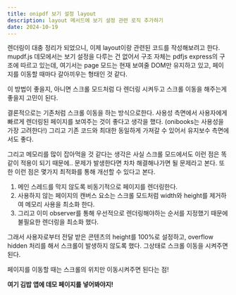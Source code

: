```yaml
---
title: onipdf 보기 설정 layout
description: layout 메서드에 보기 설정 관련 로직 추가하기
date: 2024-10-19
---
```


<Callout>
  렌더링이 대충 정리가 되었으니, 이제 layout이랑 관련된 코드를 작성해보려고 한다.
  mupdf.js 데모에서는 보기 설정을 다루는 건 없어서 구조 자체는 pdfjs express의 구조에 따르고 있는데, 
  여기서는 page 모드는 현재 보여줄 DOM만 유지하고 있고, 페이지를 이동할 때마다 갈아끼우는 형태인 것 같다.

  이 방법이 좋을지, 아니면 스크롤 모드처럼 다 렌더링 시켜두고 스크롤 이동을 해주는게 좋을지 고민이 된다.
</Callout>

결론적으로는 기존처럼 스크롤 이동을 하는 방식으로한다.
사용성 측면에서 사용자에게 빠르게 렌더링된 페이지를 보여주는 것이 좋다고 생각을 했다. (onibooks는 사용성을 가장 고려한다!) 그리고 기존 코드와 최대한 동일하게 가져갈 수 있어서 유지보수 측면에서도 좋다.

그리고 메모리를 많이 잡아먹을 것 같다는 생각은 사실 스크롤 모드에서도 이런 점은 똑같이 적용이 되기 때문에.. 문제가 발생한다면 차차 해결해나가면 될 문제라고 본다.
또한 이런 점은 몇가지 최적화를 통해 개선할 수 있다고 본다.
1. 메인 스레드를 막지 않도록 비동기적으로 페이지를 렌더링한다.
2. 사용하지 않는 페이지의 캔버스 요소는 스크롤 모드처럼 width와 height를 제거하여 메모리 사용을 최소화 한다.
3. 그리고 이미 observer를 통해 우선적으로 렌더링해야하는 순서를 지정했기 때문에 불필요한 렌더링을 최소화 했다.

그래서 사용자로부터 전달 받은 콘텐츠의 height를 100%로 설정하고, overflow hidden 처리를 해서 스크롤이 발생하지 않도록 했다.
그상태로 스크롤 이동을 시켜주면 된다.

페이지를 이동할 때는 스크롤의 위치만 이동시켜주면 된다는 점!


**여기 김밥 앱에 데모 페이지를 넣어봐야지!**

